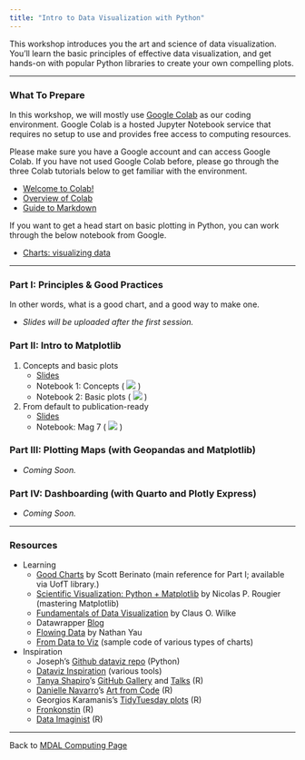 ```yaml
---
title: "Intro to Data Visualization with Python"
---
```


This workshop introduces you the art and science of data visualization. You'll learn the basic principles of effective data visualization, and get hands-on with popular Python libraries to create your own compelling plots.

------------------------------------------------------------------------

### What To Prepare

In this workshop, we will mostly use [Google Colab](https://colab.research.google.com/) as our coding environment. Google Colab is a hosted Jupyter Notebook service that requires no setup to use and provides free access to computing resources.

Please make sure you have a Google account and can access Google Colab. If you have not used Google Colab before, please go through the three Colab tutorials below to get familiar with the environment.

-   [Welcome to Colab!](https://colab.research.google.com/)
-   [Overview of Colab](https://colab.research.google.com/notebooks/basic_features_overview.ipynb)
-   [Guide to Markdown](https://colab.research.google.com/notebooks/markdown_guide.ipynb)

If you want to get a head start on basic plotting in Python, you can work through the below notebook from Google.

-   [Charts: visualizing data](https://colab.research.google.com/notebooks/charts.ipynb)

------------------------------------------------------------------------

### Part I: Principles & Good Practices

In other words, what is a good chart, and a good way to make one.

-   *Slides will be uploaded after the first session.*

### Part II: Intro to Matplotlib

1.  Concepts and basic plots
    -   [Slides](part_2/matplotlib_concepts_basic_plots.pdf)
    -   Notebook 1: Concepts ( [![](colab-badge.svg)](https://colab.research.google.com/github/rmdal/mma-dv-2025/blob/master/docs/part_2/matplotlib_intro.ipynb) )
    -   Notebook 2: Basic plots ( [![](colab-badge.svg)](https://colab.research.google.com/github/rmdal/mma-dv-2025/blob/master/docs/part_2/gapminder.ipynb) )
2.  From default to publication-ready
    -   [Slides](part_2/matplotlib_default_to_pub.pdf)
    -   Notebook: Mag 7 ( [![](colab-badge.svg)](https://colab.research.google.com/github/rmdal/mma-dv-2025/blob/master/docs/part_2/mag7.ipynb) )

### Part III: Plotting Maps (with Geopandas and Matplotlib)

-   *Coming Soon.*

### Part IV: Dashboarding (with Quarto and Plotly Express)

-   *Coming Soon.*

------------------------------------------------------------------------

### Resources

-   Learning
    -   [Good Charts](https://scottberinato.com/good-charts-book/) by Scott Berinato (main reference for Part I; available via UofT library.)
    -   [Scientific Visualization: Python + Matplotlib](https://inria.hal.science/hal-03427242/) by Nicolas P. Rougier (mastering Matplotlib)
    -   [Fundamentals of Data Visualization](https://clauswilke.com/dataviz/) by Claus O. Wilke
    -   Datawrapper [Blog](https://blog.datawrapper.de/)
    -   [Flowing Data](https://flowingdata.com/) by Nathan Yau
    -   [From Data to Viz](https://www.data-to-viz.com/) (sample code of various types of charts)
-   Inspiration
    -   Joseph's [Github dataviz repo](https://github.com/JosephBARBIERDARNAL/misc-dataviz) (Python)
    -   [Dataviz Inspiration](https://www.dataviz-inspiration.com/) (various tools)
    -   [Tanya Shapiro](https://indievisual.tech/)'s [GitHub Gallery](https://github.com/tashapiro) and [Talks](https://indievisual.tech/talks) (R)
    -   [Danielle Navarro](https://djnavarro.net/)'s [Art from Code](https://art-from-code.netlify.app/) (R)
    -   Georgios Karamanis's [TidyTuesday plots](https://karaman.is/) (R)
    -   [Fronkonstin](https://fronkonstin.com/tag/ggplot2/) (R)
    -   [Data Imaginist](https://thomaslinpedersen.art/work/#category=R) (R)

------------------------------------------------------------------------

Back to [MDAL Computing Page](https://rmdal.github.io/)

